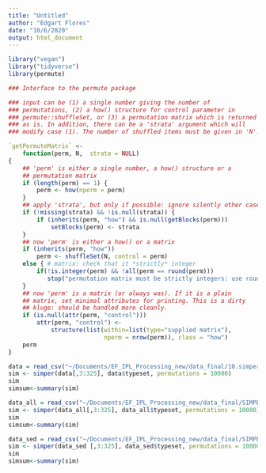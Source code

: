 ```yaml
---
title: "Untitled"
author: "Edgart Flores"
date: "10/6/2020"
output: html_document
---
```

 
```r
library("vegan")
library("tidyverse")
library(permute)
```


```r
### Interface to the permute package

### input can be (1) a single number giving the number of
### permutations, (2) a how() structure for control parameter in
### permute::shuffleSet, or (3) a permutation matrix which is returned
### as is. In addition, there can be a 'strata' argument which will
### modify case (1). The number of shuffled items must be given in 'N'.

`getPermuteMatrix` <-
    function(perm, N,  strata = NULL)
{
    ## 'perm' is either a single number, a how() structure or a
    ## permutation matrix
    if (length(perm) == 1) {
        perm <- how(nperm = perm)
    }
    ## apply 'strata', but only if possible: ignore silently other cases
    if (!missing(strata) && !is.null(strata)) {
        if (inherits(perm, "how") && is.null(getBlocks(perm)))
            setBlocks(perm) <- strata
    }
    ## now 'perm' is either a how() or a matrix
    if (inherits(perm, "how"))
        perm <- shuffleSet(N, control = perm)
    else { # matrix: check that it *strictly* integer
        if(!is.integer(perm) && !all(perm == round(perm)))
           stop("permutation matrix must be strictly integers: use round()")
    }
    ## now 'perm' is a matrix (or always was). If it is a plain
    ## matrix, set minimal attributes for printing. This is a dirty
    ## kluge: should be handled more cleanly.
    if (is.null(attr(perm, "control")))
        attr(perm, "control") <-
            structure(list(within=list(type="supplied matrix"),
                           nperm = nrow(perm)), class = "how")
    perm
}
```


```r
data = read_csv("~/Documents/EF_IPL_Processing_new/data_final/10.simper_input_relab.csv")
sim <- simper(data[,3:325], data$typeset, permutations = 10000)
sim
simsum<-summary(sim)
```

```r
data_all = read_csv("~/Documents/EF_IPL_Processing_new/data_final/SIMPER/13.simper_by_clusters_relab_by_id.csv")
sim <- simper(data_all[,3:325], data_all$typeset, permutations = 10000)
sim
simsum<-summary(sim)
```

```r
data_sed = read_csv("~/Documents/EF_IPL_Processing_new/data_final/SIMPER/14.simper_by_sediment_clusters_relab_by_id.csv")
sim <- simper(data_sed [,3:325], data_sed$typeset, permutations = 10000)
sim
simsum<-summary(sim)
```
